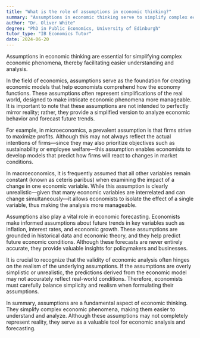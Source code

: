```yaml
---
title: "What is the role of assumptions in economic thinking?"
summary: "Assumptions in economic thinking serve to simplify complex economic phenomena for easier understanding and analysis."
author: "Dr. Oliver White"
degree: "PhD in Public Economics, University of Edinburgh"
tutor_type: "IB Economics Tutor"
date: 2024-06-20
---
```


Assumptions in economic thinking are essential for simplifying complex economic phenomena, thereby facilitating easier understanding and analysis.

In the field of economics, assumptions serve as the foundation for creating economic models that help economists comprehend how the economy functions. These assumptions often represent simplifications of the real world, designed to make intricate economic phenomena more manageable. It is important to note that these assumptions are not intended to perfectly mirror reality; rather, they provide a simplified version to analyze economic behavior and forecast future trends.

For example, in microeconomics, a prevalent assumption is that firms strive to maximize profits. Although this may not always reflect the actual intentions of firms—since they may also prioritize objectives such as sustainability or employee welfare—this assumption enables economists to develop models that predict how firms will react to changes in market conditions.

In macroeconomics, it is frequently assumed that all other variables remain constant (known as ceteris paribus) when examining the impact of a change in one economic variable. While this assumption is clearly unrealistic—given that many economic variables are interrelated and can change simultaneously—it allows economists to isolate the effect of a single variable, thus making the analysis more manageable.

Assumptions also play a vital role in economic forecasting. Economists make informed assumptions about future trends in key variables such as inflation, interest rates, and economic growth. These assumptions are grounded in historical data and economic theory, and they help predict future economic conditions. Although these forecasts are never entirely accurate, they provide valuable insights for policymakers and businesses.

It is crucial to recognize that the validity of economic analysis often hinges on the realism of the underlying assumptions. If the assumptions are overly simplistic or unrealistic, the predictions derived from the economic model may not accurately reflect real-world conditions. Therefore, economists must carefully balance simplicity and realism when formulating their assumptions.

In summary, assumptions are a fundamental aspect of economic thinking. They simplify complex economic phenomena, making them easier to understand and analyze. Although these assumptions may not completely represent reality, they serve as a valuable tool for economic analysis and forecasting.
    